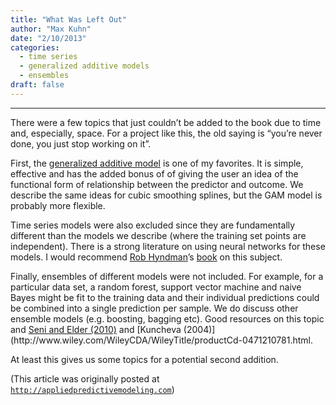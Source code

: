 ```yaml
---
title: "What Was Left Out"
author: "Max Kuhn"
date: "2/10/2013"
categories:
  - time series
  - generalized additive models
  - ensembles
draft: false
--- 
```


<hr>

There were a few topics that just couldn't be added to the book due to time and, especially, space. For a project like this, the old saying is "you're never done, you just stop working on it". 

First, the [generalized additive model](http://en.wikipedia.org/wiki/Generalized_additive_model) is one of my favorites. It is simple, effective and has the added bonus of of giving the user an idea of the functional form of relationship between the  predictor and outcome. We describe the same ideas for cubic smoothing splines, but the GAM model is probably more flexible. 

Time series models were also excluded since they are fundamentally different than the models we describe (where the training set points are independent). There is a strong literature on using neural networks for these models. I would recommend [Rob Hyndman](http://robjhyndman.com/)'s [book](http://www.exponentialsmoothing.net/) on this subject. 

Finally, ensembles of different models were not included. For example, for a particular data set, a random forest, support vector machine and naive Bayes might be fit to the training data and their individual predictions could be combined into a single prediction per sample. We do discuss other ensemble models (e.g. boosting, bagging etc). Good resources on this topic and [Seni and Elder (2010)](http://www.amazon.com/gp/product/1608452840/) and [Kuncheva (2004)](http://www.wiley.com/WileyCDA/WileyTitle/productCd-0471210781.html. 

At least this gives us some topics for a potential second addition. 


(This article was originally posted at [`http://appliedpredictivemodeling.com`](https://appliedpredictivemodeling.com/blog/2013/2/10/what-was-left-out))